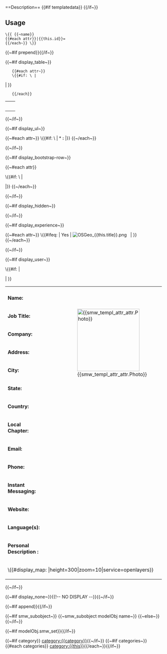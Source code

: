 <noinclude>==Description==
{{#if templatedata}}<templatedata>{{{templatedata}}}</templatedata>
{{/if~}}

==Usage==
<pre>\{{ {{~name}}
{{#each attr}}|{{this.id}}=
{{/each~}} \}}</pre>
</noinclude>
<includeonly>

{{~#if prepend}}{{{prepend}}}{{/if~}}



{{~#if display_table~}}
<table class="wikitable formdata formdata-{{name}}">
    <tr><th colspan="2">{{name}}</th></tr>
    {{#each attr~}}
    \{{#if: \{{{ {{~this.id~}} |}}} | <tr><td>'''{{this.title}}'''</td><td data-property="{{this.id}}">{{smw_templ_attr this}}</td></tr> | }}
    {{/each}}
</table>
{{~/if~}}



{{~#if display_ul~}}
<div class="wiki-ul formdata formdata-{{name}}">
{{~#each attr~}}
\{{#if: \{{{ {{~@key~}} |}}} | * '''{{this.title}}:''' <span data-property="{{this.id}}">{{smw_templ_attr this}}</span> |}}
{{~/each~}}
</div>
{{~/if~}}


{{~#if display_bootstrap-row~}}
<div class="bootstrap-row formdata formdata-{{name}}">
{{~#each attr}}

\{{#if: \{{{ {{~@key~}} |}}} | <div class="row"><div class="col-sm-4 col-md-3 row-label">{{this.title}} </div><div class="col-sm-8 col-md-9 row-value" data-property="{{this.id}}">
{{smw_templ_attr this}} </div></div> |}}
{{~/each~}}
</div>
{{~/if~}}



{{~#if display_hidden~}}
<div class="wiki-hidden formdata formdata-{{name}}" style="display: none;">
{{~#each attr~}}
\{{#if: \{{{ {{~@key~}} |}}} | * {{this.title}} <span data-property="{{this.id}}">{{smw_templ_attr this}}</span> |}}
{{~/each~}}
</div>
{{~/if~}}



{{~#if display_experience~}}

{{~#each attr~}}
\{{#ifeq: {{smw_templ_attr this}} | Yes | [[File:OSGeo {{this.title}}.png]] &nbsp; | }}
{{~/each~}}

{{~/if~}}


{{~#if display_user~}}

<table class="wikitable formdata formdata-{{name}}">
<tr><th colspan="3">{{name}}</th></tr>
<tr>
<td width="25%">'''Name:'''</td><td width="50%"> {{smw_templ_attr attr.Name}} </td>
\{{#if: {{smw_templ_attr attr.Photo}} | <td rowspan="7" width="25%"> [[File:{{smw_templ_attr attr.Photo}}|200px]] </td> | }}
</tr>
<tr>
<tr>
<td>'''Job Title:'''</td><td> {{smw_templ_attr attr.JobTitle}} </td>
</tr>
<tr>
<td>'''Company:'''</td><td> {{smw_templ_attr attr.Company}} </td>
</tr>
<tr>
<td>'''Address:'''</td><td> {{smw_templ_attr attr.Address}} </td>
</tr>
<tr>
<td>'''City:'''</td><td> {{smw_templ_attr attr.City}} </td> 
</tr>
<tr>
<td>'''State:'''</td><td> {{smw_templ_attr attr.State}} </td> 
</tr>
<tr>
<td>'''Country:'''</td><td> {{smw_templ_attr attr.Country}} </td> 
</tr>
<tr>
<td>'''Local Chapter:'''</td><td> {{smw_templ_attr attr.LocalChapter}} </td> 
</tr>
<tr>
<td>'''Email:'''</td><td > {{smw_templ_attr attr.Email}} </td> 
</tr>
<tr>
<td>'''Phone:'''</td><td > {{smw_templ_attr attr.Phone}} </td> 
</tr>
<tr>
<td>'''Instant Messaging:'''</td><td > {{smw_templ_attr attr.InstantMessaging}} </td> 
</tr>
<tr>
<td>'''Website:'''</td><td > {{smw_templ_attr attr.Website}} </td> 
</tr>
<tr>
<td>'''Language(s):'''</td><td > {{smw_templ_attr attr.Languages}} </td> 
</tr>
<tr>
<td>'''Personal Description :'''</td><td colspan="2"> {{smw_templ_attr attr.Info}} </td> 
</tr>
<tr><td colspan="3">
\{{#display_map: {{smw_templ_attr attr.Coordinate}} |height=300|zoom=10|service=openlayers}}
</td>
</tr>
</table>

{{~/if~}}



{{~#if display_none~}}{{!-- NO DISPLAY --}}{{~/if~}}



{{~#if append}}{{{append}}}{{/if~}}


{{~#if smw_subobject~}}
{{~smw_subobject modelObj name~}}
{{~else~}}
{{smw_set attr}}
{{~/if~}}

{{~#if modelObj.smw_set}}{{smw_customFunction '#set' modelObj.smw_set}}{{/if~}}

{{~#if category}} [[category:{{category}}]]{{~/if~}}
{{~#if categories~}}{{#each categories}} [[category:{{this}}]]{{/each~}}{{/if~}}</includeonly>
